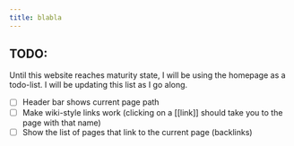 ```yaml
---
title: blabla
---
```


## TODO:

Until this website reaches maturity state, I will be using the homepage as a todo-list. I will be updating this list as I go along.

- [ ] Header bar shows current page path
- [ ] Make wiki-style links work (clicking on a \[\[link\]\] should take you to the page with that name)
- [ ] Show the list of pages that link to the current page (backlinks)
